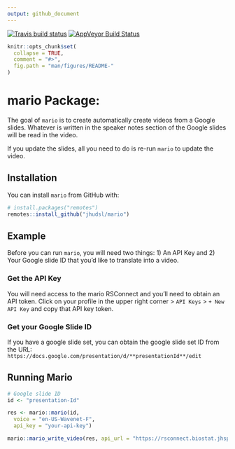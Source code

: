 ```yaml
---
output: github_document
---
```


[![Travis build status](https://travis-ci.com/jhudsl/mario.svg?branch=master)](https://travis-ci.com/jhudsl/mario)
[![AppVeyor Build Status](https://ci.appveyor.com/api/projects/status/github/jhudsl/mario?branch=master&svg=true)](https://ci.appveyor.com/project/jhudsl/mario)
<!-- README.md is generated from README.Rmd. Please edit that file -->

```r
knitr::opts_chunk$set(
  collapse = TRUE,
  comment = "#>",
  fig.path = "man/figures/README-"
)
```

# mario Package:

The goal of `mario` is to create automatically create videos from a Google slides.
Whatever is written in the speaker notes section of the Google slides will be read in the video.

If you update the slides, all you need to do is re-run `mario` to update the video.

## Installation

You can install `mario` from GitHub with:

``` r
# install.packages("remotes")
remotes::install_github("jhudsl/mario")
```

## Example

Before you can run `mario`, you will need two things:
1) An API Key and
2) Your Google slide ID that you'd like to translate into a video.

### Get the API Key

You will need access to the mario RSConnect and you'll need to obtain an API token.
Click on your profile in the upper right corner > `API Keys` > `+ New API Key` and copy that API key token.

### Get your Google Slide ID

If you have a google slide set, you can obtain the google slide set ID from the URL:
`https://docs.google.com/presentation/d/**presentationId**/edit`

## Running Mario

``` r
# Google slide ID
id <- "presentation-Id"

res <- mario::mario(id,
  voice = "en-US-Wavenet-F",
  api_key = "your-api-key")

mario::mario_write_video(res, api_url = "https://rsconnect.biostat.jhsph.edu/mario/")
```
